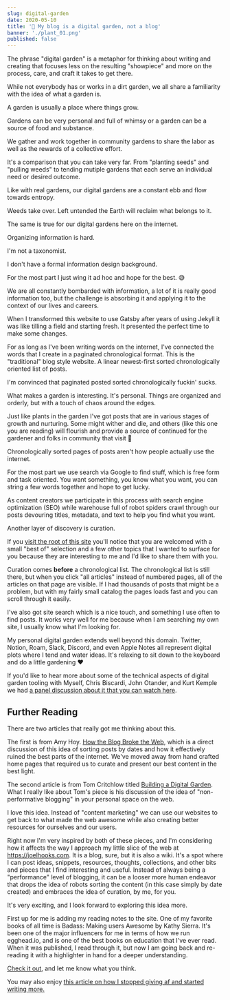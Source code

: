 ```yaml
---
slug: digital-garden
date: 2020-05-10
title: '🌱 My blog is a digital garden, not a blog'
banner: './plant_01.png'
published: false
---
```


The phrase "digital garden" is a metaphor for thinking about writing and creating that focuses less on the resulting "showpiece" and more on the process, care, and craft it takes to get there.

While not everybody has or works in a dirt garden, we all share a familiarity with the idea of what a garden is.

A garden is usually a place where things grow. 

Gardens can be very personal and full of whimsy or a garden can be a source of food and substance.

We gather and work together in community gardens to share the labor as well as the rewards of a collective effort.

It's a comparison that you can take very far. From "planting seeds" and "pulling weeds" to tending mutiple gardens that each serve an individual need or desired outcome.

Like with real gardens, our digital gardens are a constant ebb and flow towards entropy.

Weeds take over. Left untended the Earth will reclaim what belongs to it.

The same is true for our digital gardens here on the internet.

Organizing information is hard. 

I'm not a taxonomist. 

I don't have a formal information design background. 

For the most part I just wing it ad hoc and hope for the best. 😅

We are all constantly bombarded with information, a lot of it is really good information too, but the challenge is absorbing it and applying it to the context of our lives and careers.

When I transformed this website to use Gatsby after years of using Jekyll it was like tilling a field and starting fresh. It presented the perfect time to make some changes.

For as long as I've been writing words on the internet, I've connected the words that I create in a paginated chronological format. This is the "traditional" blog style website. A linear newest-first sorted chronologically oriented list of posts.

I'm convinced that paginated posted sorted chronologically fuckin' sucks.

What makes a garden is interesting. It's personal. Things are organized and orderly, but with a touch of chaos around the edges.

Just like plants in the garden I've got posts that are in various stages of growth and nurturing. Some might wither and die, and others (like this one you are reading) will flourish and provide a source of continued for the gardener and folks in community that visit 👋

Chronologically sorted pages of posts aren't how people actually use the internet.

For the most part we use search via Google to find stuff, which is free form and task oriented. You want something, you know what you want, you can string a few words together and hope to get lucky. 

As content creators we participate in this process with search engine optimization (SEO) while warehouse full of robot spiders crawl through our posts devouring titles, metadata, and text to help you find what you want.

Another layer of discovery is curation.

If you [visit the root of this site](/) you'll notice that you are welcomed with a small "best of" selection and a few other topics that I wanted to surface for you because they are interesting to me and I'd like to share them with you.

Curation comes **before** a chronological list. The chronological list is still there, but when you click "all articles" instead of numbered pages, all of the articles on that page are visible. If I had thousands of posts that might be a problem, but with my fairly small catalog the pages loads fast and you can scroll through it easily.

I've also got site search which is a nice touch, and something I use often to find posts. It works very well for me because when I am searching my own site, I usually know what I'm looking for.

My personal digital garden extends well beyond this domain. Twitter, Notion, Roam, Slack, Discord, and even Apple Notes all represent digital plots where I tend and water ideas. It's relaxing to sit down to the keyboard and do a little gardening ❤️

If you'd like to hear more about some of the technical aspects of digital garden tooling with Myself, Chris Biscardi, John Otander, and Kurt Kemple we had [a panel discussion about it that you can watch here](https://egghead.io/lessons/egghead-sector-the-future-of-mdx-and-digital-gardens).

## Further Reading

There are two articles that really got me thinking about this. 

The first is from Amy Hoy. [How the Blog Broke the Web](https://stackingthebricks.com/how-blogs-broke-the-web/), which is a direct discussion of this idea of sorting posts by dates and how it effectively ruined the best parts of the internet. We've moved away from hand crafted home pages that required us to curate and present our best content in the best light.

The second article is from Tom Critchlow titled [Building a Digital Garden](https://tomcritchlow.com/2019/02/17/building-digital-garden/). What I really like about Tom's piece is his discussion of the idea of "non-performative blogging" in your personal space on the web.

I love this idea. Instead of "content marketing" we can use our websites to get back to what made the web awesome while also creating better resources for ourselves and our users.

Right now I'm very inspired by both of these pieces, and I'm considering how it affects the way I approach my little slice of the web at https://joelhooks.com. It is a blog, sure, but it is also a wiki. It's a spot where I can post ideas, snippets, resources, thoughts, collections, and other bits and pieces that I find interesting and useful. Instead of always being a "performance" level of blogging, it can be a looser more human endeavor that drops the idea of robots sorting the content (in this case simply by date created) and embraces the idea of curation, by me, for you.

It's very exciting, and I look forward to exploring this idea more.

First up for me is adding my reading notes to the site. One of my favorite books of all time is Badass: Making users Awesome by Kathy Sierra. It's been one of the major influencers for me in terms of how we run egghead.io, and is one of the best books on education that I've ever read. When it was published, I read through it, but now I am going back and re-reading it with a highlighter in hand for a deeper understanding.

[Check it out](https://joelhooks.com/badass-making-users-awesome-by-kathy-sierra), and let me know what you think.

You may also enjoy [this article on how I stopped giving af and started writing more.](https://joelhooks.com/on-writing-more)
